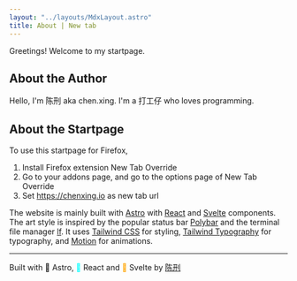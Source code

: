 ```yaml
---
layout: "../layouts/MdxLayout.astro"
title: About | New tab
---
```


<BusinessCard/>

Greetings! Welcome to my startpage.

## About the Author

Hello, I'm 陈刑 aka chen.xing. I'm a 打工仔 who loves programming.

## About the Startpage

To use this startpage for Firefox,

1. Install Firefox extension New Tab Override
2. Go to your addons page, and go to the options page of New Tab Override
3. Set https://chenxing.io as new tab url

The website is mainly built with [Astro](https://astro.build/) with [React](https://react.dev/) and [Svelte](https://svelte.dev/) components. The art style is inspired by the popular status bar [Polybar](https://github.com/polybar/polybar) and the terminal file manager [lf](https://github.com/gokcehan/lf). It uses [Tailwind CSS](https://tailwindcss.com/) for styling, [Tailwind Typography](https://github.com/tailwindlabs/tailwindcss-typography) for typography, and [Motion](https://motion.dev) for animations.

---

Built with  Astro, <span style="color: cyan"> </span> React and <span style="color: orange"></span> Svelte by [陈刑](https://github.com/dev-chenxing/startpage)